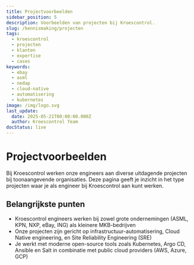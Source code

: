 ```yaml
---
title: Projectvoorbeelden
sidebar_position: 5
description: Voorbeelden van projecten bij Kroescontrol.
slug: /kennismaking/projecten
tags:
  - kroescontrol
  - projecten
  - klanten
  - expertise
  - cases
keywords:
  - ebay
  - asml
  - nedap
  - cloud-native
  - automatisering
  - kubernetes
image: /img/logo.svg
last_update:
  date: 2025-05-21T00:00:00.000Z
  author: Kroescontrol Team
docStatus: live
---
```


# Projectvoorbeelden

Bij Kroescontrol werken onze engineers aan diverse uitdagende projecten bij toonaangevende organisaties. Deze pagina geeft je inzicht in het type projecten waar je als engineer bij Kroescontrol aan kunt werken.

## Belangrijkste punten

- Kroescontrol engineers werken bij zowel grote ondernemingen (ASML, KPN, NXP, eBay, ING) als kleinere MKB-bedrijven
- Onze projecten zijn gericht op infrastructuur-automatisering, Cloud Native engineering, en Site Reliability Engineering (SRE)
- Je werkt met moderne open-source tools zoals Kubernetes, Argo CD, Ansible en Salt in combinatie met public cloud providers (AWS, Azure, GCP)

## Onze projecten en klanten

Kroescontrol heeft een diverse klantenportefeuille met zowel grote spelers uit de tech- en financiële sector als innovatieve MKB-ondernemingen. Bij grote organisaties richten we ons vaak op specialistische vraagstukken, terwijl we bij het MKB meestal een bredere aanpak hanteren.

Hieronder vind je concrete voorbeelden van projecten waar onze engineers aan hebben gewerkt:

### Infrastructuur-automatisering bij eBay

**De uitdaging**: Het productieomgevingsbeheer verliep traag en foutgevoelig door te veel handmatige processen.

**Onze aanpak**:
- Implementatie van vergaande automatisering in de productieomgeving
- Invoering van Git-versiebeheer en code-reviewtooling om het proces te verbeteren
- Preventief oplossen van probleemsituaties door betere automatisering
- Visualiseren van de architectuur voor eenvoudigere implementatie

**Resultaat**: Updates werden sneller en met aanzienlijk minder fouten doorgevoerd, wat zorgde voor een stabielere omgeving en efficiëntere werkprocessen.

### Cloud Native product development bij Nedap

**De uitdaging**: Voor een nieuw product rond fysieke gebouwbeveiliging was een veilige, schaalbare infrastructuur nodig die zowel on-premises als in de cloud kon draaien.

**Onze aanpak**:
- Ontwikkeling binnen een klein start-upteam binnen de grotere organisatie
- Implementatie van Immutable Infrastructure voor maximale beveiliging
- Verantwoordelijkheid voor on-prem infrastructuur
- Onderzoek naar de meest geschikte public cloud provider, met focus op vendor lock-in preventie
- Inzet van Talos om Kubernetes-stacks volledig immutable te maken

**Resultaat**: Een hybride infrastructuur die zowel on-prem als in de public cloud draait, met een zeer hoog veiligheidsniveau door de toepassing van Immutable Infrastructure principes.

### VM-automatisering bij ASML

**De uitdaging**: Het opleveren van VM's bij ASML nam meerdere dagen in beslag door complexe, handmatige processen tussen verschillende leveranciers.

**Onze aanpak**:
- Ontwikkeling van een "automation-straat" om verschillende third-party vendors (storage, compute, networking) automatisch te koppelen
- Implementatie van end-to-end automatisering voor het VM-creatieproces
- Standaardisatie van configuraties

**Resultaat**: De oplevertijd van een VM werd drastisch teruggebracht van enkele dagen tot slechts enkele minuten, wat zorgde voor aanzienlijk hogere productiviteit en flexibiliteit.

## Ons werkterrein

Onze engineers werken met moderne technologieën om klanten te helpen bij hun digitale transformatie. Enkele van onze kerngebieden zijn:

### Platform Engineering

We ontwerpen, implementeren en beheren moderne Cloud Native platforms gebaseerd op Kubernetes. Dit omvat:

- Container orchestration met Kubernetes
- CI/CD pipelines met GitOps principes
- Service mesh implementaties
- Infrastructure as Code (IaC)

### Cloud Native Transformatie

We begeleiden organisaties bij het moderniseren van hun applicatielandschap naar een volledig geautomatiseerde Cloud Native omgeving:

- Containeriseren van bestaande applicaties
- Microservices architectuur implementatie
- Cloud migratie-strategieën
- DevOps werkwijzen invoeren

### Observability & Monitoring

We implementeren geavanceerde oplossingen om complete zichtbaarheid in complexe systemen te verkrijgen:

- Gecentraliseerde logging (ELK stack, Loki)
- Distributed tracing (Jaeger, Zipkin)
- Metrics monitoring (Prometheus, Grafana)
- Alert management en incident response

### Site Reliability Engineering (SRE)

We passen SRE-principes toe om betrouwbare, schaalbare en hoog-beschikbare infrastructuur te realiseren:

- Service Level Objectives (SLO's) definiëren
- Error budgeting implementeren
- Automatische scaling en self-healing
- Chaos engineering en resilience testing

## Werken voor diverse branches

Als engineer bij Kroescontrol werk je in verschillende branches, waaronder:

- **High Tech**: ASML, NXP
- **E-commerce**: eBay, Ahold
- **Financiële dienstverlening**: Rabobank, ING
- **Logistiek**: FedEx
- **Telecom**: KPN
- **Energie**: TenneT
- **Onderzoek & Onderwijs**: SURF

Deze diversiteit biedt je de kans om ervaring op te doen in verschillende omgevingen en kennis te maken met uiteenlopende technische uitdagingen.

## Veelgestelde vragen

**Krijg ik inspraak in de projecten waaraan ik werk?**
Absoluut. We vinden het essentieel dat er een goede match is tussen jouw ambities, expertise en de opdracht. We betrekken je actief bij het selectieproces van projecten die bij je passen.

**Hoe lang duurt een gemiddeld project?**
De projectduur varieert, maar gemiddeld werken onze engineers 1 tot 2 jaar bij dezelfde klant. We streven naar duurzame samenwerkingen waarbij je echt impact kunt maken en diepgaande kennis kunt opbouwen.

**Werk ik alleen of in een team?**
Dit is projectafhankelijk. In sommige gevallen ben je de enige Kroescontrol engineer bij een klant, werkend in hun team. In andere situaties werken meerdere Kroescontrol engineers samen bij dezelfde klant. We zorgen altijd voor ondersteuning via interne kennisdeling.

**Zijn de projecten altijd technisch uitdagend?**
We streven ernaar om projecten te selecteren die technisch uitdagend zijn en aansluiten bij onze expertise in Cloud Native en infrastructuur-automatisering. Daarbinnen is er ruimte voor verschillende moeilijkheidsgraden, afhankelijk van jouw ervaring en ontwikkelwensen.

**Kan ik tussen projecten door ook interne projecten doen?**
Jazeker, we moedigen het aan om tussen opdrachten door deel te nemen aan interne projecten of initiatieven. Dit biedt je de kans om te experimenteren met nieuwe technologieën en bij te dragen aan de ontwikkeling van Kroescontrol.
